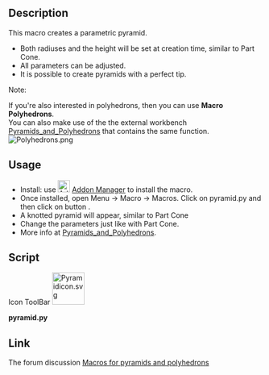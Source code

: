 <languages/>
<translate>

<!--T:1-->
{{Macro
|Name=Macro Pyramid
|Icon=Pyramidicon.svg
|Description=This macro creates a parametric pyramid. The radiuses and the height will be set at creation time similar to Part Cone. All parameters can be adjusted. It is possible to create pyramids with a perfect tip.
|Author=Eddy Verlinden, Genk, Belgium
|Version=01.01
|Date=2019-11-10
|FCVersion=All
|Download=[https://wiki.freecad.org/images/4/46/Pyramidicon.svg ToolBar Icon]
|SeeAlso=[[Macro_Polyhedrons|Macro Polyhedrons]]
}}

==Description== <!--T:9-->

<!--T:10-->
This macro creates a parametric pyramid. 
* Both radiuses and the height will be set at creation time, similar to Part Cone.
* All parameters can be adjusted. 
* It is possible to create pyramids with a perfect tip.

<!--T:11-->
Note: 

<!--T:12-->
If you're also interested in polyhedrons, then you can use <b>Macro Polyhedrons</b>.<br>
You can also make use of the the external workbench [https://github.com/eddyverl/FreeCad-Pyramids-and-Polyhedrons Pyramids_and_Polyhedrons] that contains the same function.
</translate>
<!--T:13-->
[[Image:Polyhedrons.png]]
<translate>

<!--T:14-->
{{Caption|Example creation with the external workbench [https://github.com/eddyverl/FreeCad-Pyramids-and-Polyhedrons Pyramids_and_Polyhedrons] that contains the same function.}}

==Usage== <!--T:15-->

<!--T:16-->
* Install: use [[Image:AddonManager.svg|24px]] [[Std_AddonMgr|Addon Manager]] to install the macro.
* Once installed, open Menu → Macro → Macros. Click on pyramid.py and then click on button {{button|execute}}.
* A knotted pyramid will appear, similar to Part Cone 
* Change the parameters just like with Part Cone.
* More info at [https://github.com/eddyverl/FreeCad-Pyramids-and-Polyhedrons Pyramids_and_Polyhedrons].

==Script== <!--T:6-->

<!--T:17-->
Icon ToolBar [[File:Pyramidicon.svg|64px]]

</translate>
'''pyramid.py'''

{{MacroCode|code=
# ***************************************************************************
# *   Copyright (c) 2019  Eddy Verlinden                                    *   
# *                                                                         *
# *   This file is part of the FreeCAD CAx development system.              *
# *                                                                         *
# *   This program is free software; you can redistribute it and/or modify  *
# *   it under the terms of the GNU Lesser General Public License (LGPL)    *
# *   as published by the Free Software Foundation; either version 2 of     *
# *   the License, or (at your option) any later version.                   *
# *   for detail see the LICENCE text file.                                 *
# *                                                                         *
# *   FreeCAD is distributed in the hope that it will be useful,            *
# *   but WITHOUT ANY WARRANTY; without even the implied warranty of        *
# *   MERCHANTABILITY or FITNESS FOR A PARTICULAR PURPOSE.  See the         *
# *   GNU Lesser General Public License for more details.                   *
# *                                                                         *
# *   You should have received a copy of the GNU Library General Public     *
# *   License along with FreeCAD; if not, write to the Free Software        *
# *   Foundation, Inc., 59 Temple Place, Suite 330, Boston, MA  02111-1307  *
# *   USA                                                                   *
# *                                                                         *
# ***************************************************************************


__Title__   = "Macro_Pyramid"
__Author__  = "Eddy Verlinden"
__Version__ = "01.02"
__Date__    = "2021-01-09"
__Comment__ = "This macro creates a parametric pyramid."

import sys
import FreeCAD,FreeCADGui
import Part
import math



def create(obj_name):
    obj=FreeCAD.ActiveDocument.addObject("Part::FeaturePython",obj_name) 
    fpo = Pyramid(obj)
    ViewProviderBox(obj.ViewObject)  
    FreeCAD.ActiveDocument.recompute()
    return fpo


def horizontal_regular_polygon_vertexes(sidescount,radius,z, startangle = 0):
    vertexes = []
    if radius != 0 :
        for i in range(0,sidescount+1):
            angle = 2 * math.pi * i / sidescount + math.pi + startangle
            vertex = (radius * math.cos(angle), radius * math.sin(angle), z)
            vertexes.append(vertex)
    else:
        vertex = (0,0,z)
        vertexes.append(vertex)
    return vertexes


def horizontal_regular_pyramid_vertexes(sidescount,radius,z, startangle = 0):
    vertexes = []
    odd = 0
    if (sidescount % 2) == 0:
        odd = 1
    if radius != 0 :
        for i in range(0,sidescount+1):
            angle = 2 * math.pi * i / sidescount + (math.pi * (odd/sidescount + 1/2)) + startangle * math.pi / 180
            vertex = (radius * math.cos(angle), radius * math.sin(angle), z)
            vertexes.append(vertex)
    else:
        vertex = (0,0,z)
        vertexes.append(vertex)
    return vertexes

# =========================================================================== 

class Pyramid:
 
    radius1value = 0
    radius2value = 0
    sidescountvalue = 0
    side1value = 0
    side2value = 0
    anglez = 0

    def __init__(self, obj, sidescount = 5,radius_bottom = 2 , radius_top = 4, height = 10, angz = 0):
        obj.addProperty("App::PropertyLength","Radius1","Pyramid","Radius of the pyramid").Radius1=radius_bottom
        obj.addProperty("App::PropertyLength","Radius2","Pyramid","Radius of the pyramid").Radius2=radius_top
        obj.addProperty("App::PropertyLength","Height","Pyramid","Height of the pyramid").Height = height
        obj.addProperty("App::PropertyInteger","Sidescount","Pyramid","Sidescount of the pyramid").Sidescount = sidescount
        obj.addProperty("App::PropertyLength","Sidelength1","Pyramid","Sidelength1 of the pyramid")
        obj.addProperty("App::PropertyLength","Sidelength2","Pyramid","Sidelength2 of the pyramid")
        obj.addProperty("App::PropertyAngle","Z_rotation","Pyramid","alfa angle around Z").Z_rotation = angz

        obj.Proxy = self

        
    def execute (self,obj):
              
        sidescount = int(obj.Sidescount)
        angle = 2 * math.pi / sidescount
        radius_bottom = float(obj.Radius1)
        radius_top = float(obj.Radius2)
        sidelength_top = float(obj.Sidelength2)
        sidelength_bottom = float(obj.Sidelength1)
        height = float(obj.Height)
        anglez = float(obj.Z_rotation)

        if radius_bottom != self.radius1value or sidescount != self.sidescountvalue:
            obj.Sidelength1 = radius_bottom * math.sin(angle/2) * 2
            self.radius1value = radius_bottom
            self.side1value = float(obj.Sidelength1)
        elif sidelength_bottom != self.side1value:
            self.radius1value = float(obj.Sidelength1 / 2) / math.sin(angle/2) 
            obj.Radius1 = self.radius1value
            radius_bottom = self.radius1value
            self.side1value = float(obj.Sidelength1)

        if radius_top != self.radius2value or sidescount != self.sidescountvalue: 
            obj.Sidelength2 = radius_top * math.sin(angle/2) * 2
            self.radius2value = float(radius_top)
            self.side2value = float(obj.Sidelength2)
        elif sidelength_top != self.side2value:
            self.radius2value = float(obj.Sidelength2 / 2) / math.sin(angle/2) 
            obj.Radius2 = self.radius2value
            radius_top = self.radius2value
            self.side2value = float(obj.Sidelength2)
            
        self.sidescountvalue = sidescount
        faces = []
        if radius_bottom == 0 and radius_top == 0:
            FreeCAD.Console.PrintMessage("Both radiuses are zero" + "\n")
        else:
            vertexes_bottom = horizontal_regular_pyramid_vertexes(sidescount,radius_bottom,0     ,anglez)
            vertexes_top    = horizontal_regular_pyramid_vertexes(sidescount,radius_top   ,height,anglez)

            if radius_bottom != 0:
                polygon_bottom = Part.makePolygon(vertexes_bottom)
                face_bottom = Part.Face(polygon_bottom)
                faces.append(face_bottom)
            if radius_top != 0:    
                polygon_top = Part.makePolygon(vertexes_top)
                face_top = Part.Face(polygon_top)
                faces.append(face_top)

            for i in range(sidescount):            
                if radius_top == 0:
                    vertexes_side=[vertexes_bottom[i],vertexes_bottom[i+1],vertexes_top[0],vertexes_bottom[i]]
                elif radius_bottom == 0:
                    vertexes_side=[vertexes_bottom[0],vertexes_top[i+1],vertexes_top[i],vertexes_bottom[0]]
                else:
                    vertexes_side=[vertexes_bottom[i],vertexes_bottom[i+1],vertexes_top[i+1],vertexes_top[i],vertexes_bottom[i]]
                polygon_side=Part.makePolygon(vertexes_side)
                faces.append(Part.Face(polygon_side))

            shell = Part.makeShell(faces)   
            solid = Part.makeSolid(shell)
            obj.Shape = solid        
            

# ===========================================================================    

class ViewProviderBox:
    def __init__(self, obj):
        obj.Proxy = self

    def attach(self, obj):
        return

    def updateData(self, fp, prop):
        return

    def getDisplayModes(self,obj):
        return "As Is"
        
    def getDefaultDisplayMode(self):
        return "As Is"

    def setDisplayMode(self,mode):
        return "As Is"

    def onChanged(self, vobj, prop):
        pass
        
    def getIcon(self):
        return """
        /* XPM */
        static char * xpm[] = {
        "32 32 9 1",
        " 	c None",
        ".	c #01035E",
        "+	c #0F0C1D",
        "@	c #4849B7",
        "#	c #5F5E61",
        "$	c #6567FE",
        "%	c #8E9192",
        "&	c #A5A6A4",
        "*	c #FBFEFA",
        "                                ",
        "                                ",
        "                        #       ",
        "                       +#       ",
        "                     &++#       ",
        "                    #+++%       ",
        "                   ++.@+&       ",
        "                 &++.$++&       ",
        "                %++@$$++&       ",
        "               #++@$$@++&       ",
        "             &+++@$$$@++&       ",
        "            %+.+@$$$$+.+&       ",
        "           #+.+@$$$$$+.+&       ",
        "         &+..+@$$$$$@+.+&       ",
        "        &+..+@$$$$$$@+.+&       ",
        "       #+..+@$$$$$$$+..+&       ",
        "      +..++@$$$$$$$$+..+&       ",
        "    %+++++++@$$$$$$@+..+&       ",
        "   #++++...+++@$$$$.+..+&       ",
        "    +........+++@$$+...+&       ",
        "    &+.........+++.+...+        ",
        "     #+...........++...+        ",
        "      #+...........++..+        ",
        "       +............+..+        ",
        "       &++...........+.+        ",
        "         %+++........+++        ",
        "           &#++.......++        ",
        "              #++..+++++&       ",
        "                %++#%           ",
        "                                ",
        "                                ",
        "                                "};
        """
    def __getstate__(self):
        return None

    def __setstate__(self,state):
        return None
       
# ===========================================================================    

if FreeCAD.ActiveDocument == None:
    FreeCAD.newDocument()

create ("Pyramid")
FreeCADGui.SendMsgToActiveView("ViewFit")

}}
<translate>

==Link== <!--T:7-->

<!--T:8-->
The forum discussion [https://forum.freecad.org/viewtopic.php?f=22&t=40485&p=344116&hilit=Eddyverl#p344116 Macros for pyramids and polyhedrons]


</translate>